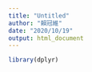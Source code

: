---
title: "Untitled"
author: "賴冠維"
date: "2020/10/19"
output: html_document
---

```{r,echo=FALSE}
library(dplyr)
```

